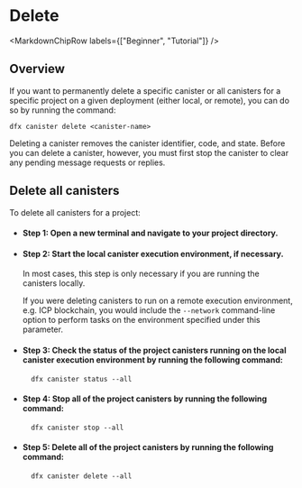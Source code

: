 
# Delete

<MarkdownChipRow labels={["Beginner", "Tutorial"]} />

## Overview

If you want to permanently delete a specific canister or all canisters for a specific project on a given deployment (either local, or remote), you can do so by running the command:
 
```
dfx canister delete <canister-name>
```

Deleting a canister removes the canister identifier, code, and state. Before you can delete a canister, however, you must first stop the canister to clear any pending message requests or replies.

## Delete all canisters

To delete all canisters for a project:

- #### Step 1:  Open a new terminal and navigate to your project directory.

- #### Step 2:  Start the local canister execution environment, if necessary.

    In most cases, this step is only necessary if you are running the canisters locally.

    If you were deleting canisters to run on a remote execution environment, e.g. ICP blockchain, you would include the `--network` command-line option to perform tasks on the environment specified under this parameter.

- #### Step 3:  Check the status of the project canisters running on the local canister execution environment by running the following command:

        dfx canister status --all

- #### Step 4:  Stop all of the project canisters by running the following command:

        dfx canister stop --all

- #### Step 5:  Delete all of the project canisters by running the following command:

        dfx canister delete --all